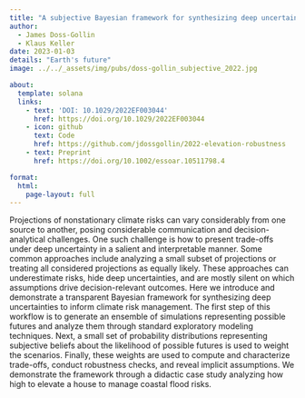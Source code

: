 ```yaml
---
title: "A subjective Bayesian framework for synthesizing deep uncertainties in climate risk management"
author:
  - James Doss-Gollin
  - Klaus Keller
date: 2023-01-03
details: "Earth's future"
image: ../../_assets/img/pubs/doss-gollin_subjective_2022.jpg

about:
  template: solana
  links:
    - text: 'DOI: 10.1029/2022EF003044'
      href: https://doi.org/10.1029/2022EF003044
    - icon: github
      text: Code
      href: https://github.com/jdossgollin/2022-elevation-robustness
    - text: Preprint
      href: https://doi.org/10.1002/essoar.10511798.4

format:
  html:
    page-layout: full
---
```


Projections of nonstationary climate risks can vary considerably from one source to another, posing considerable communication and decision-analytical challenges. One such challenge is how to present trade-offs under deep uncertainty in a salient and interpretable manner. Some common approaches include analyzing a small subset of projections or treating all considered projections as equally likely. These approaches can underestimate risks, hide deep uncertainties, and are mostly silent on which assumptions drive decision-relevant outcomes. Here we introduce and demonstrate a transparent Bayesian framework for synthesizing deep uncertainties to inform climate risk management. The first step of this workflow is to generate an ensemble of simulations representing possible futures and analyze them through standard exploratory modeling techniques. Next, a small set of probability distributions representing subjective beliefs about the likelihood of possible futures is used to weight the scenarios. Finally, these weights are used to compute and characterize trade-offs, conduct robustness checks, and reveal implicit assumptions. We demonstrate the framework through a didactic case study analyzing how high to elevate a house to manage coastal flood risks.